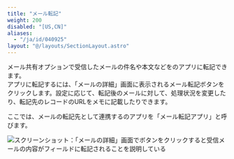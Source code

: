 ```yaml
---
title: "メール転記"
weight: 200
disabled: "[US,CN]"
aliases:
  - "/ja/id/040925"
layout: "@/layouts/SectionLayout.astro"
---
```




メール共有オプションで受信したメールの件名や本文などを<Kintone />のアプリに転記できます。  
アプリに転記するには、「メールの詳細」画面に表示されるメール転記ボタンをクリックします。設定に応じて、転記後のメールに対して、処理状況を変更したり、転記先のレコードのURLをメモに記載したりできます。

ここでは、メールの転記先として連携する<Kintone />のアプリを「<Kintone />メール転記アプリ」と呼びます。

<Img src="/k/kintone/img-ja/m_list_copy_01.png" alt="スクリーンショット：「メールの詳細」画面でボタンをクリックすると受信メールの内容がフィールドに転記されることを説明している" />

